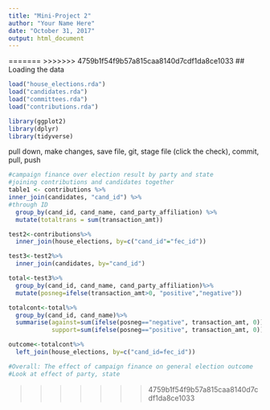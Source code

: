 ```yaml
---
title: "Mini-Project 2"
author: "Your Name Here"
date: "October 31, 2017"
output: html_document
---
```

=======
>>>>>>> 4759b1f54f9b57a815caa8140d7cdf1da8ce1033
## Loading the data

```r
load("house_elections.rda")
load("candidates.rda")
load("committees.rda")
load("contributions.rda")

library(ggplot2)
library(dplyr)
library(tidyverse)
```
pull down, make changes, save file, git, stage file (click the check), commit, pull, push 
```r
#campaign finance over election result by party and state 
#joining contributions and candidates together
table1 <- contributions %>%
inner_join(candidates, "cand_id") %>%
#through ID
  group_by(cand_id, cand_name, cand_party_affiliation) %>%
  mutate(totaltrans = sum(transaction_amt))
```

```r
test2<-contributions%>%
  inner_join(house_elections, by=c("cand_id"="fec_id"))

test3<-test2%>%
  inner_join(candidates, by="cand_id")
```

```r
total<-test3%>%
  group_by(cand_id, cand_name, cand_party_affiliation)%>%
  mutate(posneg=ifelse(transaction_amt>0, "positive","negative"))
```

```r
totalcont<-total%>%
  group_by(cand_id, cand_name)%>%
  summarise(against=sum(ifelse(posneg=="negative", transaction_amt, 0)),
            support=sum(ifelse(posneg=="positive", transaction_amt, 0)))
```

```r
outcome<-totalcont%>%
  left_join(house_elections, by=c("cand_id=fec_id"))
```

```r
#Overall: The effect of campaign finance on general election outcome
#Look at effect of party, state 

```



>>>>>>> 4759b1f54f9b57a815caa8140d7cdf1da8ce1033

